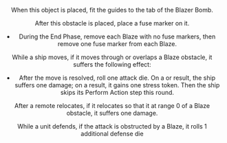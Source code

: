 <Header title="blaze" version="1.4.4"/>

When this object is placed, fit the guides to the tab of the Blazer Bomb.

<ImgCenter alt="Blaze Bomb" src="/images/Blaze_Bomb.webp"/>

After this obstacle is placed, place a fuse marker on it.

* During the End Phase, remove each Blaze with no fuse markers, then
remove one fuse marker from each Blaze.

While a ship moves, if it moves through or overlaps a Blaze obstacle, it
suffers the following effect:

* After the move is resolved, roll one attack die. On a <Hit/> or <Crit/> result, the
ship suffers one <Hit/> damage; on a <Focus/> result, it gains one stress token.
Then the ship skips its Perform Action step this round.

After a remote relocates, if it relocates so that it at range 0 of a Blaze
obstacle, it suffers one <Hit/> damage.

While a unit defends, if the attack is obstructed by a Blaze, it rolls 1 additional
defense die